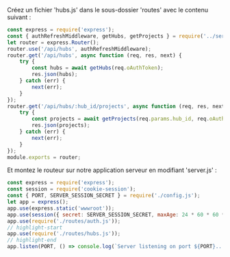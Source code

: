 Créez un fichier 'hubs.js' dans le sous-dossier 'routes' avec le contenu suivant :

```js title="routes/hubs.js"
const express = require('express');
const { authRefreshMiddleware, getHubs, getProjects } = require('../services/aps.js');
let router = express.Router();
router.use('/api/hubs', authRefreshMiddleware);
router.get('/api/hubs', async function (req, res, next) {
    try {
        const hubs = await getHubs(req.oAuthToken);
        res.json(hubs);
    } catch (err) {
        next(err);
    }
});
router.get('/api/hubs/:hub_id/projects', async function (req, res, next) {
    try {
        const projects = await getProjects(req.params.hub_id, req.oAuthToken);
        res.json(projects);
    } catch (err) {
        next(err);
    }
});
module.exports = router;
```

Et montez le routeur sur notre application serveur en modifiant 'server.js' :

```js title="server.js"
const express = require('express');
const session = require('cookie-session');
const { PORT, SERVER_SESSION_SECRET } = require('./config.js');
let app = express();
app.use(express.static('wwwroot'));
app.use(session({ secret: SERVER_SESSION_SECRET, maxAge: 24 * 60 * 60 * 1000 }));
app.use(require('./routes/auth.js'));
// highlight-start
app.use(require('./routes/hubs.js'));
// highlight-end
app.listen(PORT, () => console.log(`Server listening on port ${PORT}...`));
```
